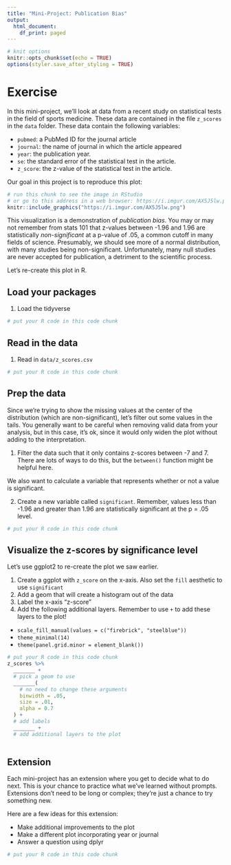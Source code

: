 ```yaml
---
title: "Mini-Project: Publication Bias"
output:
  html_document:
    df_print: paged
---
```


```r
# knit options
knitr::opts_chunk$set(echo = TRUE)
options(styler.save_after_styling = TRUE)
```

# Exercise

In this mini-project, we'll look at data from a recent study on statistical tests in the field of sports medicine. These data are contained in the file `z_scores` in the `data` folder. These data contain the following variables:

* `pubmed`: a PubMed ID for the journal article
* `journal`: the name of journal in which the article appeared
* `year`: the publication year.
* `se`: the standard error of the statistical test in the article.
* `z_score`: the z-value of the statistical test in the article. 

Our goal in this project is to reproduce this plot:

```r
# run this chunk to see the image in RStudio
# or go to this address in a web browser: https://i.imgur.com/AX5J5lw.png
knitr::include_graphics("https://i.imgur.com/AX5J5lw.png")
```

This visualization is a demonstration of *publication bias*. You may or may not remember from stats 101 that z-values between -1.96 and 1.96 are statistically *non-significant* at a p-value of .05, a common cutoff in many fields of science. Presumably, we should see more of a normal distribution, with many studies being non-significant. Unfortunately, many null studies are never accepted for publication, a detriment to the scientific process. 

Let's re-create this plot in R.

## Load your packages

1. Load the tidyverse

```r
# put your R code in this code chunk

```

## Read in the data

1. Read in `data/z_scores.csv`

```r
# put your R code in this code chunk

```

## Prep the data

Since we're trying to show the missing values at the center of the distribution (which are non-significant), let's filter out some values in the tails. You generally want to be careful when removing valid data from your analysis, but in this case, it's ok, since it would only widen the plot without adding to the interpretation.

1. Filter the data such that it only contains z-scores between -7 and 7. There are lots of ways to do this, but the `between()` function might be helpful here.

We also want to calculate a variable that represents whether or not a value is significant.

2. Create a new variable called `significant`. Remember, values less than -1.96 and greater than 1.96 are statistically significant at the p = .05 level. 

```r
# put your R code in this code chunk

```

## Visualize the z-scores by significance level

Let's use ggplot2 to re-create the plot we saw earlier.

1. Create a ggplot with `z_score` on the x-axis. Also set the `fill` aesthetic to use `significant`
2. Add a geom that will create a histogram out of the data
3. Label the x-axis "z-score"
4. Add the following additional layers. Remember to use `+` to add these layers to the plot!
  * `scale_fill_manual(values = c("firebrick", "steelblue")) `
  * `theme_minimal(14)` 
  * `theme(panel.grid.minor = element_blank())`

```r
# put your R code in this code chunk
z_scores %>% 
  _______ + 
  # pick a geom to use
  _______(
    # no need to change these arguments
    binwidth = .05,
    size = .01,
    alpha = 0.7
  ) +
  # add labels
  _______ + 
  # add additional layers to the plot
  
```

## Extension

Each mini-project has an extension where you get to decide what to do next. This is your chance to practice what we've learned without prompts. Extensions don't need to be long or complex; they're just a chance to try something new.

Here are a few ideas for this extension:

* Make additional improvements to the plot 
* Make a different plot incorporating year or journal
* Answer a question using dplyr 

```r
# put your R code in this code chunk

```

